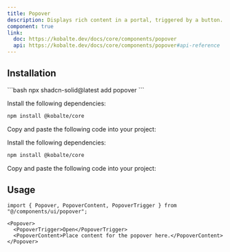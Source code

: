 ```yaml
---
title: Popover
description: Displays rich content in a portal, triggered by a button.
component: true
link:
  doc: https://kobalte.dev/docs/core/components/popover
  api: https://kobalte.dev/docs/core/components/popover#api-reference
---
```



<ComponentPreview name="popover-demo" code={DemoCode} client:only="solid-js" />

## Installation

<ComponentInstallation client:load>

<Fragment slot="cli">
```bash
npx shadcn-solid@latest add popover
```
</Fragment>

<Step slot="tw">

<StepItem>Install the following dependencies:</StepItem>
```bash
npm install @kobalte/core
```

<StepItem>Copy and paste the following code into your project:</StepItem>
<RawCode code={TwRawCode} client:load />

</Step>

<Step slot="uno">

<StepItem>Install the following dependencies:</StepItem>
```bash
npm install @kobalte/core
```

<StepItem>Copy and paste the following code into your project:</StepItem>
<RawCode code={UnoRawCode} client:load />

</Step>

</ComponentInstallation>

## Usage

```tsx
import { Popover, PopoverContent, PopoverTrigger } from "@/components/ui/popover";
```

```tsx
<Popover>
  <PopoverTrigger>Open</PopoverTrigger>
  <PopoverContent>Place content for the popover here.</PopoverContent>
</Popover>
```
